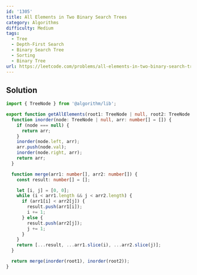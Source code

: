 ```yaml
---
id: '1305'
title: All Elements in Two Binary Search Trees
category: Algorithms
difficulty: Medium
tags:
  - Tree
  - Depth-First Search
  - Binary Search Tree
  - Sorting
  - Binary Tree
url: https://leetcode.com/problems/all-elements-in-two-binary-search-trees
---
```


## Solution

```typescript showLineNumbers
import { TreeNode } from '@algorithm/lib';

export function getAllElements(root1: TreeNode | null, root2: TreeNode | null): number[] {
  function inorder(node: TreeNode | null, arr: number[] = []) {
    if (node === null) {
      return arr;
    }
    inorder(node.left, arr);
    arr.push(node.val);
    inorder(node.right, arr);
    return arr;
  }

  function merge(arr1: number[], arr2: number[]) {
    const result: number[] = [];

    let [i, j] = [0, 0];
    while (i < arr1.length && j < arr2.length) {
      if (arr1[i] < arr2[j]) {
        result.push(arr1[i]);
        i += 1;
      } else {
        result.push(arr2[j]);
        j += 1;
      }
    }
    return [...result, ...arr1.slice(i), ...arr2.slice(j)];
  }

  return merge(inorder(root1), inorder(root2));
}
```
